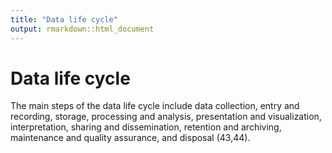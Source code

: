 ```yaml
---
title: "Data life cycle"
output: rmarkdown::html_document
---
```


# Data life cycle

The main steps of the data life  cycle include data  collection, entry  and  recording, storage, processing  and  analysis, presentation  and  visualization, interpretation,  sharing and  dissemination, retention  and  archiving, maintenance and  quality  assurance, and disposal (43,44).
